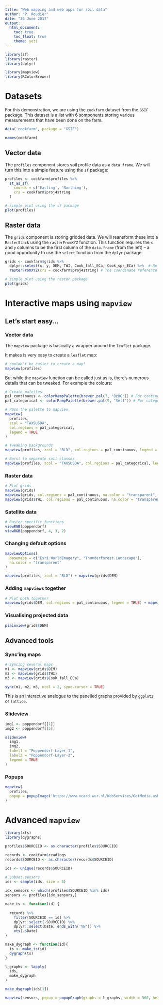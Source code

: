 ```yaml
---
title: "Web mapping and web apps for soil data"
author: "P. Roudier"
date: "26 June 2017"
output: 
  html_document:
    toc: true
    toc_float: true 
    theme: yeti
---
```


```r
library(sf)
library(raster)
library(dplyr)

library(mapview)
library(RColorBrewer)
```

# Datasets

For this demonstration, we are using the `cookfarm` dataset from the `GSIF` package. This dataset is a list with 6 somponents storing various measurements that have been done on the farm.

```r
data('cookfarm', package = "GSIF")

names(cookfarm)
```

## Vector data

The `profiles` component stores soil profile data as a `data.frame`. We will turn this into a simple feature using the `sf` package:

```r
profiles <- cookfarm$profiles %>% 
  st_as_sf(
    coords = c('Easting', 'Northing'), 
    crs = cookfarm$proj4string
  )

# simple plot using the sf package
plot(profiles)
```


## Raster data

The `grids` component is storing gridded data. We will reansform these into a `RasterStack` using the `rasterFromXYZ` function. This function requires the `x` and `y` columns to be the first column of the `data.frame` (from the left) -- a good opportunity to use the `select` function from the `dplyr` package:

```r
grids <- cookfarm$grids %>% 
  dplyr::select(x, y, DEM, TWI, Cook_fall_ECa, Cook_spr_ECa) %>%  # Re-order the columns, and select 4 interesting variables
  rasterFromXYZ(crs = cookfarm$proj4string) # The coordinate reference system is stored as one of the component in cookfarm

# simple plot using the raster package
plot(grids)
```

# Interactive maps using `mapview`

## Let's start easy... 

### Vector data

The `mapview` package is basically a wrapper around the `leaflet` package.

It makes is very easy to create a `leaflet` map:

```r
# couldn't be easier to create a map!
mapview(profiles)
```

But while the `mapview` function can be called just as is, there's numerous details that can be tweaked. For example the colours:

```r
# Create palettes 
pal_continuous <- colorRampPalette(brewer.pal(7, "BrBG")) # For continuous data
pal_categorical <- colorRampPalette(brewer.pal(9, "Set1")) # For categorical data

# Pass the palette to mapview
mapview(
  profiles, 
  zcol = "TAXSUSDA", 
  col.regions = pal_categorical, 
  legend = TRUE
)
```

```r
# Tweaking backgrounds
mapview(profiles, zcol = "BLD", col.regions = pal_continuous, legend = TRUE, map.types = "Esri.WorldImagery")
```

```r
# Burst to separate soil classes
mapview(profiles, zcol = "TAXSUSDA", col.regions = pal_categorical, legend = TRUE, burst = TRUE)
```

### Raster data

```r
# Plot grids
mapview(grids)
mapview(grids, col.regions = pal_continuous, na.color = "transparent",  legend = TRUE)
mapview(grids$TWI, col.regions = pal_continuous, na.color = "transparent", legend = TRUE)
```

### Satellite data

```r
# Raster specific functions
viewRGB(poppendorf)
viewRGB(poppendorf, 4, 3, 2)
```

### Changing default options

```r
mapviewOptions(
  basemaps = c("Esri.WorldImagery", "Thunderforest.Landscape"),
  na.color = "transparent"
)

mapview(profiles, zcol = "BLD") + mapview(grids$DEM)
```

### Adding `mapviews` together

```r
# Plot both together
mapview(grids$DEM, col.regions = pal_continuous, legend = TRUE) + mapview(profiles, zcol = "TAXSUSDA", col.regions = pal_categorical)
```

### Visualising projected data

```r
plainview(grids$DEM)
```


## Advanced tools

### Sync'ing maps

```r
# Syncing several maps
m1 <- mapview(grids$DEM) 
m2 <- mapview(grids$TWI) 
m3 <- mapview(grids$Cook_fall_ECa)

sync(m1, m2, m3, ncol = 2, sync.cursor = TRUE)
```

This is an interactive analogue to the panelled graphs provided by `ggplot2` or `lattice`.

### Slideview

```r
img1 <- poppendorf[[1]]
img2 <- poppendorf[[5]]

slideview(
  img1, 
  img2,
  label1 = "Poppendorf-Layer-1",
  label2 = "Poppendorf-Layer-2",
  legend = TRUE
)
```

### Popups

```r
mapview(
  profiles, 
  popup = popupImage('https://www.vcard.wur.nl/WebServices/GetMedia.ashx?id=37263')
)
```

# Advanced `mapview`

```r
library(xts)
library(dygraphs)

profiles$SOURCEID <- as.character(profiles$SOURCEID)

records <- cookfarm$readings
records$SOURCEID <- as.character(records$SOURCEID)

ids <- unique(records$SOURCEID)

# Subset sensors
ids <- sample(ids, size = 5) 
  
idx_sensors <- which(profiles$SOURCEID %in% ids)
sensors <- profiles[idx_sensors,]

make_ts <- function(id) {
  
  records %>% 
    filter(SOURCEID == id) %>% 
    dplyr::select(-SOURCEID) %>%
    dplyr::select(Date, ends_with('VW')) %>% 
    xts(.$Date)
}

make_dygraph <- function(id){
  ts <- make_ts(id)
  dygraph(ts)
} 

l_graphs <- lapply(
  ids,
  make_dygraph
)
```

```r
make_dygraph(ids[1])
```

```r
mapview(sensors, popup = popupGraph(graphs = l_graphs, width = 300, height = 300))
```